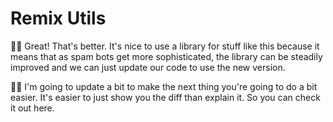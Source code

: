 # Remix Utils

👨‍💼 Great! That's better. It's nice to use a library for stuff like this because
it means that as spam bots get more sophisticated, the library can be steadily
improved and we can just update our code to use the new version.

🧝‍♂️ I'm going to update <InlineFile file="app/root.tsx" /> a bit to make the next
thing you're going to do a bit easier. It's easier to
just show you the diff than explain it. So you
can <DiffLink>check it out here</DiffLink>.
